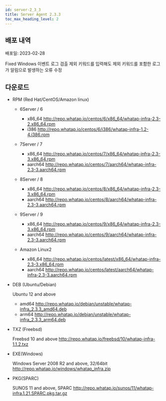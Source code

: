 ```yaml
---
id: server-2_3_3
title: Server Agent 2.3.3
toc_max_heading_level: 2
---
```



## 배포 내역

배포일: 2023-02-28

<Status>Fixed</Status> Windows 이벤트 로그 검출 제외 키워드를 입력해도 제외 키워드를 포함한 로그가 알림으로 발생하는 오류 수정

## 다운로드

- RPM (Red Hat/CentOS/Amazon linux)

  - 6Server / 6

    - x86_64 http://repo.whatap.io/centos/6/x86_64/whatap-infra-2.3-2.x86_64.rpm
    - i386 http://repo.whatap.io/centos/6/i386/whatap-infra-1.2-4.i386.rpm

  - 7Server / 7

    - x86_64 http://repo.whatap.io/centos/7/x86_64/whatap-infra-2.3-3.x86_64.rpm
    - aarch64 http://repo.whatap.io/centos/7/aarch64/whatap-infra-2.3-3.aarch64.rpm

  - 8Server / 8

    - x86_64 http://repo.whatap.io/centos/8/x86_64/whatap-infra-2.3-3.x86_64.rpm
    - aarch64 http://repo.whatap.io/centos/8/aarch64/whatap-infra-2.3-3.aarch64.rpm

  - 9Server / 9

    - x86_64 http://repo.whatap.io/centos/9/x86_64/whatap-infra-2.3-3.x86_64.rpm
    - aarch64 http://repo.whatap.io/centos/9/aarch64/whatap-infra-2.3-3.aarch64.rpm

  - Amazon Linux2

    - x86_64 http://repo.whatap.io/centos/latest/x86_64/whatap-infra-2.3-3.x86_64.rpm
    - aarch64 http://repo.whatap.io/centos/latest/aarch64/whatap-infra-2.3-3.aarch64.rpm

- DEB (Ubuntu/Debian)

  Ubuntu 12 and above
  
  - amd64 http://repo.whatap.io/debian/unstable/whatap-infra_2.3.3_amd64.deb
  - arm64 http://repo.whatap.io/debian/unstable/whatap-infra_2.3.3_arm64.deb

- TXZ (Freebsd)
  
  Freebsd 10 and above http://repo.whatap.io/freebsd/10/whatap-infra-1.1.2.txz

- EXE(Windows)
  
  Windows Server 2008 R2 and above, 32/64bit http://repo.whatap.io/windows/whatap_infra.zip

- PKG(SPARC)
  
  SUNOS 11 and above, SPARC http://repo.whatap.io/sunos/11/whatap-infra.1.21.SPARC.pkg.tar.gz